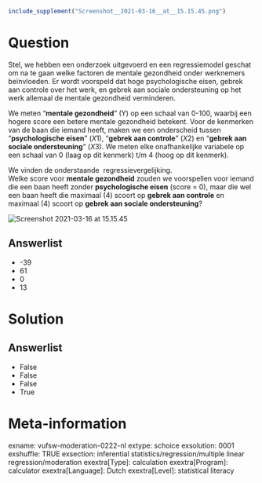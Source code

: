 ```r
include_supplement("Screenshot__2021-03-16__at__15.15.45.png")
```

Question
========
Stel, we hebben een onderzoek uitgevoerd en een regressiemodel geschat
om na te gaan welke factoren de mentale gezondheid onder werknemers
beïnvloeden. Er wordt voorspeld dat hoge psychologische eisen, gebrek
aan controle over het werk, en gebrek aan sociale ondersteuning op het
werk allemaal de mentale gezondheid verminderen.  
  
We meten "**mentale gezondheid**" (Y) op een schaal van 0-100, waarbij
een hogere score een betere mentale gezondheid betekent. Voor de
kenmerken van de baan die iemand heeft, maken we een onderscheid tussen
"**psychologische eisen**" (*X*1), "**gebrek aan controle**" (*X*2) en
"**gebrek aan sociale ondersteuning**" (*X*3). We meten elke
onafhankelijke variabele op een schaal van 0 (laag op dit kenmerk) t/m 4
(hoog op dit kenmerk).  
  
We vinden de onderstaande  regressievergelijking.  
Welke score voor **mentale gezondheid** zouden we voorspellen voor
iemand die een baan heeft zonder **psychologische eisen** (score = 0),
maar die wel een baan heeft die maximaal (4) scoort op **gebrek aan
controle** en maximaal (4) scoort op **gebrek aan sociale
ondersteuning**?  
  
<img src="Screenshot__2021-03-16__at__15.15.45.png"
class="fr-fic fr-dii enlargeimage tvcss_2"
alt="Screenshot 2021-03-16 at 15.15.45" />

Answerlist
----------
* -39
* 61
* 0
* 13

Solution
========










Answerlist
----------
* False
* False
* False
* True

Meta-information
================
exname: vufsw-moderation-0222-nl
extype: schoice
exsolution: 0001
exshuffle: TRUE
exsection: inferential statistics/regression/multiple linear regression/moderation
exextra[Type]: calculation
exextra[Program]: calculator
exextra[Language]: Dutch
exextra[Level]: statistical literacy


